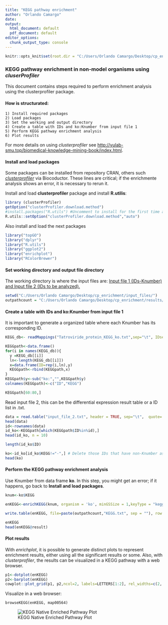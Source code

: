 ```yaml
---
title: "KEGG pathway enrichment"
author: "Orlando Camargo"
date:
output:
  html_document: default
  pdf_document: default
editor_options:
  chunk_output_type: console
---
```


```r
knitr::opts_knit$set(root.dir = "C:/Users/Orlando Camargo/Desktop/cp_enrichment/input_files/")
```

### KEGG pathway enrichment in non-model organisms using *cluserProfiler*

This document contains steps required to perform enrichment analysis using the clusterprofiler package.

#### How is structurated:

``` kegg_enrichment
1) Install required packages
2) Load packages
3) Set the working and output directory
4) Create a table with IDs and ko:Knumber from input file 1
5) Perform KEGG pathway enrichment analysis
6) Plot results
```

For more details on using *clusterprofiler* see <http://yulab-smu.top/biomedical-knowledge-mining-book/index.html>.

#### Install and load packages

Some packages can be installed from repository CRAN, others such [*clusterprofiler*](https://bioconductor.org/packages/release/bioc/html/clusterProfiler.html) via Biocoductor. These lines are critical; if the enrichmente analysis shows an error, it is necessary to rerun it.

Install and load **clusterprofiler** package and install **R.utilis**:

```r
library (clusterProfiler)
getOption("clusterProfiler.download.method")
#install.packages("R.utils") #Uncomment to install for the first time and reinstall if required (in case of error).
R.utils::setOption("clusterProfiler.download.method","auto")
```

Also install and load the next packages

```r
library("topGO")
library("dplyr")
library("R.utils")
library("ggplot2")
library("enrichplot")
library("RColorBrewer")
```

#### Set working directory and output file directory

The working directory is where the input files are: [Input file 1 (IDs-Knumber) and Input file 2 (IDs to be analyzed).](https://github.com/OrlanC/cp_enrichment)

```r
setwd("C:/Users/Orlando Camargo/Desktop/cp_enrichment/input_files/")
outpathcount = "C:/Users/Orlando Camargo/Desktop/cp_enrichment/results/"
```

#### Create a table with IDs and ko:Knumber from input file 1

It is important to generate a organized table where each Knumber has its corresponding ID.

```r
KEGG_db<- readMappings("Tatroviride_protein_KEGG_ko.txt",sep="\t", IDsep = ",")

KEGGpath<-data.frame()
for(i in names(KEGG_db)){
  y =KEGG_db[[i]]
  ln<-length(KEGG_db[[i]])
  x=data.frame(ID=rep(i,ln),y)
  KEGGpath<-rbind(KEGGpath,x)
}
KEGGpath$y<-sub("ko:","",KEGGpath$y)
colnames(KEGGpath)<-c("ID","KEGG")

KEGGpath[60:80,]
```

Read input file 2, this can be the differential expression result table or a ID list in .txt.

```r

data = read.table("input_file_2.txt", header = TRUE, sep="\t",  quote= "", row.names=1, comment.char="")
head(data)
id<-rownames(data)
id_ko<-KEGGpath[which(KEGGpath$ID%in%id),]
head(id_ko, n = 10)

length(id_ko$ID)

ko<-id_ko[id_ko$KEGG!="-",] # Delete those IDs that have non-Knumber associated.
head(ko)
```

#### Perform the KEGG pathway enrichment analysis

Use Knumber from data frame **ko**. In this step, you might get an error; if it happens, go back to **Install and load packages**.

```r
knum<-ko$KEGG

enKEGG<-enrichKEGG(knum, organism = 'ko', minGSSize = 1,keyType = "kegg", pvalueCutoff = 0.05,pAdjustMethod = "BH", qvalueCutoff = 1)

write.table(enKEGG, file=paste(outpathcount,"KEGG.txt", sep = ""), row.names=TRUE, col.names=NA, quote=FALSE, sep="\t") #export only significant results, use enKEGG@result to get all results (significant and not significant results)

enKEGG
head(enKEGG@result)

```

#### Plot results

With *enrichplot*, it is possible to generate distinct plots to represent enrichment results, either using all the significant results or some. Also, with *clusterprofiler*, the results can be visualized in a KEGG pathway with a web browser.

```r
p1<-dotplot(enKEGG)
p2<-barplot(enKEGG)
cowplot::plot_grid(p1, p2,ncol=2, labels=LETTERS[1:2], rel_widths=c(2, 2))
```

Visualize in a web browser:

    browseKEGG(enKEGG, map00564)

![KEGG Native Enriched Pathway Plot](results/map00564.png)
